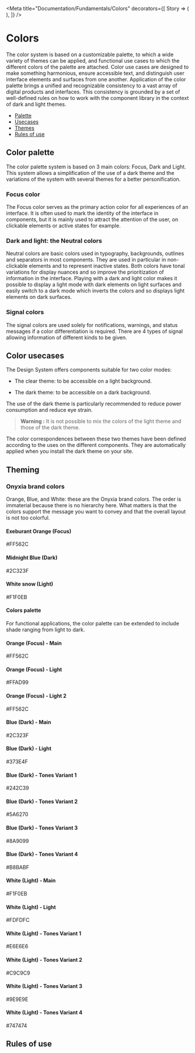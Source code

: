 
<Meta
    title="Documentation/Fundamentals/Colors"
    decorators={[
        Story => (
            <StoryProvider dark={useDarkMode()}>
                <Story />
            </StoryProvider>
        ),
    ]}
/>

# Colors

The color system is based on a customizable palette, to which a wide variety of themes can be applied,
and functional use cases to which the different colors of the palette are attached. Color use cases are designed
to make something harmonious, ensure accessible text, and distinguish user interface elements and surfaces from one another.
Application of the color palette brings a unified and recognizable consistency to a vast array of digital products and interfaces.
This consistency is grounded by a set of well-defined rules on how to work with the component library in the context of dark and light themes.

-   [Palette](#structure)
-   [Usecases](#sizes)
-   [Themes](#sizes)
-   [Rules of use](#rules-of-use)

## Color palette

The color palette system is based on 3 main colors: Focus, Dark and Light.
This system allows a simplification of the use of a dark theme and the variations
of the system with several themes for a better personification.

### Focus color

The Focus color serves as the primary action color for all experiences of an interface.
It is often used to mark the identity of the interface in components, but it is mainly used
to attract the attention of the user, on clickable elements or active states for example.

### Dark and light: the Neutral colors

Neutral colors are basic colors used in typography, backgrounds, outlines and separators in most components.
They are used in particular in non-clickable elements and to represent inactive states.
Both colors have tonal variations for display nuances and so improve the prioritization of information in the interface.
Playing with a dark and light color makes it possible to display a light mode with dark elements on light surfaces
and easily switch to a dark mode which inverts the colors and so displays light elements on dark surfaces.

### Signal colors

The signal colors are used solely for notifications, warnings, and status messages if a color differentiation is required.
There are 4 types of signal allowing information of different kinds to be given.

## Color usecases

The Design System offers components suitable for two color modes:

-   The clear theme: to be accessible on a light background.

-   The dark theme: to be accessible on a dark background.

The use of the dark theme is particularly recommended to reduce power consumption and reduce eye strain.

> **Warning :** It is not possible to mix the colors of the light theme and those of the dark theme.

The color correspondences between these two themes have been defined according to the uses on the different
components. They are automatically applied when you install the dark theme on your site.

## Theming

### Onyxia brand colors

Orange, Blue, and White: these are the Onyxia brand colors.
The order is immaterial because there is no hierarchy here.
What matters is that the colors support the message you want to convey and that the overall layout is not too colorful.

<Canvas>
    <Story name="Onyxia brand colors">
        <div
            className={css({
                "display": "grid",
                "gridTemplateColumns": "repeat(3, 1fr)",
                "gridAutoRows": 20,
                "alignItems": "center",
                "gridGap": 40,
            })}
        >
            <div
                className={css({
                    "height": 40,
                    "marginRight": 20,
                    "backgroundColor": useTheme().colors.palette.focus.main,
                })}
            />
            <h4 className={css({})}>Exeburant Orange (Focus)</h4>
            <p className={css({})}>#FF562C</p>
            <div
                className={css({
                    "height": 40,
                    "marginRight": 20,
                    "backgroundColor": useTheme().colors.palette.dark.main,
                })}
            />
            <h4 className={css({})}>Midnight Blue (Dark)</h4>
            <p className={css({})}>#2C323F</p>
            <div
                className={css({
                    "height": 40,
                    "marginRight": 20,
                    "backgroundColor": useTheme().colors.palette.light.main,
                })}
            />
            <h4 className={css({})}>White snow (Light)</h4>
            <p className={css({})}>#F1F0EB</p>
        </div>
    </Story>
</Canvas>

#### Colors palette

For functional applications, the color palette can be extended to include shade ranging from light to dark.

<Canvas>
    <Story name="Orange Focus color">
        <div
            className={css({
                "display": "grid",
                "gridTemplateColumns": "repeat(3, 1fr)",
                "gridAutoRows": 20,
                "alignItems": "center",
                "gridGap": 40,
            })}
        >
            <div
                className={css({
                    "height": 40,
                    "marginRight": 20,
                    "backgroundColor": useTheme().colors.palette.focus.main,
                })}
            />
            <h4 className={css({})}>Orange (Focus) - Main</h4>
            <p className={css({})}>#FF562C</p>
            <div
                className={css({
                    "height": 40,
                    "marginRight": 20,
                    "backgroundColor": useTheme().colors.palette.focus.light,
                })}
            />
            <h4 className={css({})}>Orange (Focus) - Light</h4>
            <p className={css({})}>#FFAD99</p>
            <div
                className={css({
                    "height": 40,
                    "marginRight": 20,
                    "backgroundColor": useTheme().colors.palette.focus.light2,
                })}
            />
            <h4 className={css({})}>Orange (Focus) - Light 2</h4>
            <p className={css({})}>#FF562C</p>
            <div
                className={css({
                    "height": 40,
                    "marginRight": 20,
                    "backgroundColor": useTheme().colors.palette.dark.main,
                })}
            />
            <h4 className={css({})}>Blue (Dark) - Main</h4>
            <p className={css({})}>#2C323F</p>
            <div
                className={css({
                    "height": 40,
                    "marginRight": 20,
                    "backgroundColor": useTheme().colors.palette.dark.light,
                })}
            />
            <h4 className={css({})}>Blue (Dark) - Light</h4>
            <p className={css({})}>#373E4F</p>
            <div
                className={css({
                    "height": 40,
                    "marginRight": 20,
                    "backgroundColor":
                        useTheme().colors.palette.dark.greyVariant1,
                })}
            />
            <h4 className={css({})}>Blue (Dark) - Tones Variant 1</h4>
            <p className={css({})}>#242C39</p>
            <div
                className={css({
                    "height": 40,
                    "marginRight": 20,
                    "backgroundColor":
                        useTheme().colors.palette.dark.greyVariant2,
                })}
            />
            <h4 className={css({})}>Blue (Dark) - Tones Variant 2</h4>
            <p className={css({})}>#5A6270</p>
            <div
                className={css({
                    "height": 40,
                    "marginRight": 20,
                    "backgroundColor":
                        useTheme().colors.palette.dark.greyVariant3,
                })}
            />
            <h4 className={css({})}>Blue (Dark) - Tones Variant 3</h4>
            <p className={css({})}>#8A9099</p>
            <div
                className={css({
                    "height": 40,
                    "marginRight": 20,
                    "backgroundColor":
                        useTheme().colors.palette.dark.greyVariant4,
                })}
            />
            <h4 className={css({})}>Blue (Dark) - Tones Variant 4</h4>
            <p className={css({})}>#B8BABF</p>
            <div
                className={css({
                    "height": 40,
                    "marginRight": 20,
                    "backgroundColor": useTheme().colors.palette.light.main,
                })}
            />
            <h4 className={css({})}>White (Light) - Main</h4>
            <p className={css({})}>#F1F0EB</p>
            <div
                className={css({
                    "height": 40,
                    "marginRight": 20,
                    "backgroundColor": useTheme().colors.palette.light.light,
                })}
            />
            <h4 className={css({})}>White (Light) - Light</h4>
            <p className={css({})}>#FDFDFC</p>
            <div
                className={css({
                    "height": 40,
                    "marginRight": 20,
                    "backgroundColor":
                        useTheme().colors.palette.light.greyVariant1,
                })}
            />
            <h4 className={css({})}>White (Light) - Tones Variant 1</h4>
            <p className={css({})}>#E6E6E6</p>
            <div
                className={css({
                    "height": 40,
                    "marginRight": 20,
                    "backgroundColor":
                        useTheme().colors.palette.light.greyVariant2,
                })}
            />
            <h4 className={css({})}>White (Light) - Tones Variant 2</h4>
            <p className={css({})}>#C9C9C9</p>
            <div
                className={css({
                    "height": 40,
                    "marginRight": 20,
                    "backgroundColor":
                        useTheme().colors.palette.light.greyVariant3,
                })}
            />
            <h4 className={css({})}>White (Light) - Tones Variant 3</h4>
            <p className={css({})}>#9E9E9E</p>
            <div
                className={css({
                    "height": 40,
                    "marginRight": 20,
                    "backgroundColor":
                        useTheme().colors.palette.light.greyVariant4,
                })}
            />
            <h4 className={css({})}>White (Light) - Tones Variant 4</h4>
            <p className={css({})}>#747474</p>
        </div>
    </Story>
</Canvas>

## Rules of use
